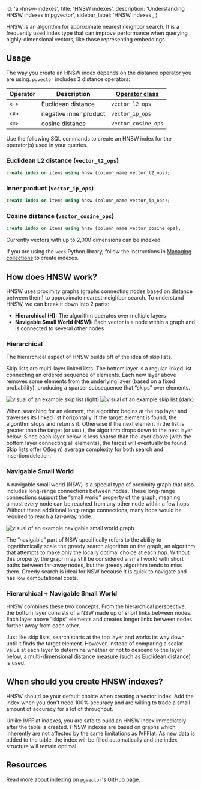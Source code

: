 
  id: 'ai-hnsw-indexes',
  title: 'HNSW indexes',
  description: 'Understanding HNSW indexes in pgvector',
  sidebar_label: 'HNSW indexes',
}

HNSW is an algorithm for approximate nearest neighbor search. It is a frequently used index type that can improve performance when querying highly-dimensional vectors, like those representing embeddings.

## Usage

The way you create an HNSW index depends on the distance operator you are using. `pgvector` includes 3 distance operators:

| Operator | Description            | [**Operator class**](https://www.postgresql.org/docs/current/sql-createopclass.html) |
| -------- | ---------------------- | ------------------------------------------------------------------------------------ |
| `<->`    | Euclidean distance     | `vector_l2_ops`                                                                      |
| `<#>`    | negative inner product | `vector_ip_ops`                                                                      |
| `<=>`    | cosine distance        | `vector_cosine_ops`                                                                  |

Use the following SQL commands to create an HNSW index for the operator(s) used in your queries.

### Euclidean L2 distance (`vector_l2_ops`)

```sql
create index on items using hnsw (column_name vector_l2_ops);
```

### Inner product (`vector_ip_ops`)

```sql
create index on items using hnsw (column_name vector_ip_ops);
```

### Cosine distance (`vector_cosine_ops`)

```sql
create index on items using hnsw (column_name vector_cosine_ops);
```

Currently vectors with up to 2,000 dimensions can be indexed.

If you are using the `vecs` Python library, follow the instructions in [Managing collections](/docs/guides/ai/managing-collections#create-an-index) to create indexes.

## How does HNSW work?

HNSW uses proximity graphs (graphs connecting nodes based on distance between them) to approximate nearest-neighbor search. To understand HNSW, we can break it down into 2 parts:

- **Hierarchical (H):** The algorithm operates over multiple layers
- **Navigable Small World (NSW):** Each vector is a node within a graph and is connected to several other nodes

### Hierarchical

The hierarchical aspect of HNSW builds off of the idea of skip lists.

Skip lists are multi-layer linked lists. The bottom layer is a regular linked list connecting an ordered sequence of elements. Each new layer above removes some elements from the underlying layer (based on a fixed probability), producing a sparser subsequence that “skips” over elements.

<div>
  <img
    alt="visual of an example skip list (light)"
    className="dark:hidden"
    src="/docs/img/ai/vector-indexes/hnsw-indexes/skip-list--light.png"
  />
  <img
    alt="visual of an example skip list (dark)"
    className="hidden dark:block"
    src="/docs/img/ai/vector-indexes/hnsw-indexes/skip-list--dark.png"
  />
</div>

When searching for an element, the algorithm begins at the top layer and traverses its linked list horizontally. If the target element is found, the algorithm stops and returns it. Otherwise if the next element in the list is greater than the target (or `NULL`), the algorithm drops down to the next layer below. Since each layer below is less sparse than the layer above (with the bottom layer connecting all elements), the target will eventually be found. Skip lists offer O(log n) average complexity for both search and insertion/deletion.

### Navigable Small World

A navigable small world (NSW) is a special type of proximity graph that also includes long-range connections between nodes. These long-range connections support the “small world” property of the graph, meaning almost every node can be reached from any other node within a few hops. Without these additional long-range connections, many hops would be required to reach a far-away node.

<img
  alt="visual of an example navigable small world graph"
  src="/docs/img/ai/vector-indexes/hnsw-indexes/nsw.png"
/>

The “navigable” part of NSW specifically refers to the ability to logarithmically scale the greedy search algorithm on the graph, an algorithm that attempts to make only the locally optimal choice at each hop. Without this property, the graph may still be considered a small world with short paths between far-away nodes, but the greedy algorithm tends to miss them. Greedy search is ideal for NSW because it is quick to navigate and has low computational costs.

### **Hierarchical +** Navigable Small World

HNSW combines these two concepts. From the hierarchical perspective, the bottom layer consists of a NSW made up of short links between nodes. Each layer above “skips” elements and creates longer links between nodes further away from each other.

Just like skip lists, search starts at the top layer and works its way down until it finds the target element. However, instead of comparing a scalar value at each layer to determine whether or not to descend to the layer below, a multi-dimensional distance measure (such as Euclidean distance) is used.

## When should you create HNSW indexes?

HNSW should be your default choice when creating a vector index. Add the index when you don't need 100% accuracy and are willing to trade a small amount of accuracy for a lot of throughput.

Unlike IVFFlat indexes, you are safe to build an HNSW index immediately after the table is created. HNSW indexes are based on graphs which inherently are not affected by the same limitations as IVFFlat. As new data is added to the table, the index will be filled automatically and the index structure will remain optimal.

## Resources

Read more about indexing on `pgvector`'s [GitHub page](https://github.com/pgvector/pgvector#indexing).



